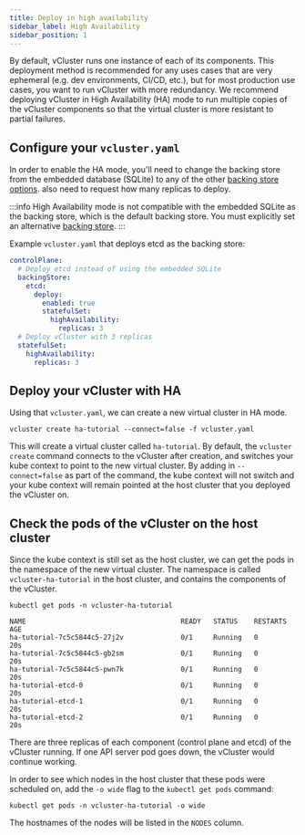 ```yaml
---
title: Deploy in high availability
sidebar_label: High Availability
sidebar_position: 1
---
```


By default, vCluster runs one instance of each of its components. This deployment method is recommended for any uses cases that are very ephemeral (e.g. dev environments, CI/CD, etc.), but for most production
use cases, you want to run vCluster with more redundancy. We recommend deploying vCluster in High Availability (HA) mode 
to run multiple copies of the vCluster components so that the virtual cluster is more resistant to partial failures.

## Configure your `vcluster.yaml`

In order to enable the HA mode, you'll need to change the backing store from the embedded database (SQLite) to any of the other [backing store options](../../../../configure/vcluster-yaml/control-plane/components/backing-store). 
also need to request how many replicas to deploy. 

:::info
High Availability mode is not compatible with the embedded SQLite as the backing store, which is the default backing store. You must explicitly set an alternative [backing store](../../../../configure/vcluster-yaml/control-plane/components/backing-store).
:::


Example `vcluster.yaml` that deploys etcd as the backing store:

```yaml
controlPlane:
  # Deploy etcd instead of using the embedded SQLite
  backingStore:
    etcd:
      deploy:
        enabled: true
        statefulSet:
          highAvailability:
            replicas: 3
  # Deploy vCluster with 3 replicas
  statefulSet:
    highAvailability:
      replicas: 3
```

## Deploy your vCluster with HA

Using that `vcluster.yaml`, we can create a new virtual cluster in HA mode.

```
vcluster create ha-tutorial --connect=false -f vcluster.yaml
```

This will create a virtual cluster called `ha-tutorial`. By default, the `vcluster create` command connects to the vCluster after creation, and switches your kube context to point to the new virtual cluster. By adding in `--connect=false` as part of the command, the kube context will not switch and your kube context will remain pointed at the host cluster that you deployed the vCluster on.

## Check the pods of the vCluster on the host cluster

Since the kube context is still set as the host cluster, we can get the pods in the namespace of the new virtual cluster. The namespace is 
called `vcluster-ha-tutorial` in the host cluster, and contains the components of the vCluster. 

```
kubectl get pods -n vcluster-ha-tutorial
```
```
NAME                                      READY   STATUS    RESTARTS   AGE
ha-tutorial-7c5c5844c5-27j2v              0/1     Running   0          20s
ha-tutorial-7c5c5844c5-gb2sm              0/1     Running   0          20s
ha-tutorial-7c5c5844c5-pwn7k              0/1     Running   0          20s
ha-tutorial-etcd-0                        0/1     Running   0          20s
ha-tutorial-etcd-1                        0/1     Running   0          20s
ha-tutorial-etcd-2                        0/1     Running   0          20s
```
There are three replicas of each component (control plane and etcd) of the vCluster running. If one API server pod goes down, the vCluster would continue working.

In order to see which nodes in the host cluster that these pods were scheduled on, add the `-o wide` flag to the `kubectl get pods` command:

```
kubectl get pods -n vcluster-ha-tutorial -o wide
```

The hostnames of the nodes will be listed in the `NODES` column.